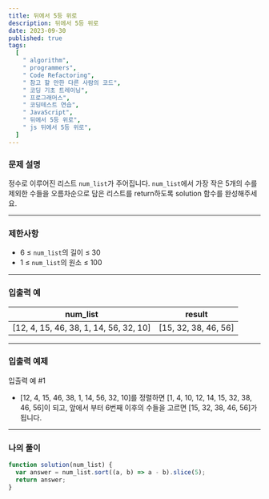 ```yaml
---
title: 뒤에서 5등 위로
description: 뒤에서 5등 위로
date: 2023-09-30
published: true
tags:
  [
    " algorithm",
    " programmers",
    " Code Refactoring",
    " 참고 할 만한 다른 사람의 코드",
    " 코딩 기초 트레이닝",
    " 프로그래머스",
    " 코딩테스트 연습",
    " JavaScript",
    " 뒤에서 5등 위로",
    " js 뒤에서 5등 위로",
  ]
---
```


### 문제 설명

정수로 이루어진 리스트 `num_list`가 주어집니다. `num_list`에서 가장 작은 5개의 수를 제외한 수들을 오름차순으로 담은 리스트를 return하도록 solution 함수를 완성해주세요.

---

### 제한사항

- 6 ≤ `num_list`의 길이 ≤ 30
- 1 ≤ `num_list`의 원소 ≤ 100

---

### 입출력 예

| num_list                               | result               |
| -------------------------------------- | -------------------- |
| [12, 4, 15, 46, 38, 1, 14, 56, 32, 10] | [15, 32, 38, 46, 56] |

---

### 입출력 예제

입출력 예 #1

- [12, 4, 15, 46, 38, 1, 14, 56, 32, 10]를 정렬하면 [1, 4, 10, 12, 14, 15, 32, 38, 46, 56]이 되고, 앞에서 부터 6번째 이후의 수들을 고르면 [15, 32, 38, 46, 56]가 됩니다.

---

### 나의 풀이

```jsx
function solution(num_list) {
  var answer = num_list.sort((a, b) => a - b).slice(5);
  return answer;
}
```
